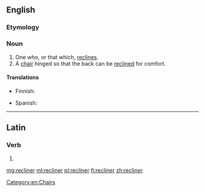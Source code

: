 ==English==

===Etymology===
{{suffix|recline|er}}

===Noun===
{{en-noun}}
{{wikipedia}}

# One who, or that which, [[recline]]s.
# A [[chair]] hinged so that the back can be [[recline]]d for comfort.

====Translations====
{{trans-top|hinged chair}}
* Finnish: {{t|fi|mekanismituoli}}
{{trans-mid}}
* Spanish: {{t|es|tumbona|f}}
{{trans-bottom}}

[[Category:en:Chairs]]

----

==Latin==

===Verb===
{{la-verb-form|rēclīner}}

# {{conjugation of|rēclīnō||1|s|pres|pass|sub|lang=la}}

[[mg:recliner]]
[[ml:recliner]]
[[pl:recliner]]
[[fi:recliner]]
[[zh:recliner]]